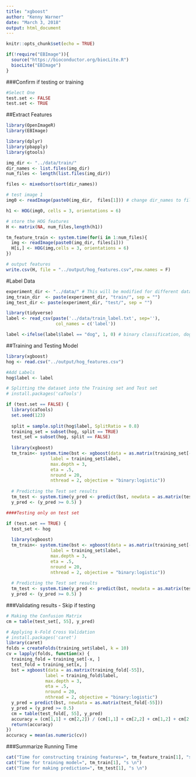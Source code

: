---
title: "xgboost"
author: "Kenny Warner"
date: "March 3, 2018"
output: html_document
---

```{r setup, include=FALSE}
knitr::opts_chunk$set(echo = TRUE)
```

```{r}
if(!require("EBImage")){
  source("https://bioconductor.org/biocLite.R")
  biocLite("EBImage")
}
```

###Confirm if testing or training

```{r}

#Select One
test.set <- FALSE
test.set <- TRUE

```

##Extract Features

```{r}

library(OpenImageR)
library(EBImage)

library(dplyr)
library(pbapply)
library(gtools)

img_dir <- "../data/train/"
dir_names <- list.files(img_dir)
num_files <- length(list.files(img_dir))

files <- mixedsort(sort(dir_names))

# test image 1
img0 <- readImage(paste0(img_dir,  files[1])) # change dir_names to files so images are in order pet1, pet2 instead of pet1, pet10. 

h1 <- HOG(img0, cells = 3, orientations = 6)

# store the HOG features
H <- matrix(NA, num_files,length(h1)) 

tm_feature_train <- system.time(for(i in 1:num_files){
  img <- readImage(paste0(img_dir, files[i]))
  H[i,] <- HOG(img,cells = 3, orientations = 6)
})

# output features
write.csv(H, file = "../output/hog_features.csv",row.names = F)

```

#Label Data

```{r}
experiment_dir <- "../data/" # This will be modified for different data sets.
img_train_dir  <- paste(experiment_dir, "train/", sep = "")
img_test_dir <- paste(experiment_dir, "test/", sep = "")
```

```{r}

library(tidyverse)
label <- read_csv(paste('../data/train_label.txt', sep=''),
                   col_names = c('label'))

label <-ifelse(label$label == "dog", 1, 0) # binary classification, dog = 1, cat = 0. 

```

##Training and Testing Model

```{r}

library(xgboost)
hog <- read.csv("../output/hog_features.csv")

#Add Labels
hog$label <- label

# Splitting the dataset into the Training set and Test set
# install.packages('caTools')

if (test.set == FALSE) {
  library(caTools)
  set.seed(123)
  
  split = sample.split(hog$label, SplitRatio = 0.8)
  training_set = subset(hog, split == TRUE)
  test_set = subset(hog, split == FALSE)
  
  library(xgboost)
  tm_train<- system.time(bst <- xgboost(data = as.matrix(training_set[-55]), 
                 label = training_set$label,
                 max.depth = 3,
                 eta = .5,
                 nround = 20,
                 nthread = 2, objective = "binary:logistic"))
  
  # Predicting the Test set results
  tm_test <- system.time(y_pred <- predict(bst, newdata = as.matrix(test_set[-55])))
  y_pred <- (y_pred >= 0.5) } 

####Testing only on test set 

if (test.set == TRUE) {
  test_set <- hog
  
  library(xgboost)
  tm_train<- system.time(bst <- xgboost(data = as.matrix(training_set[-55]), 
                 label = training_set$label,
                 max.depth = 3,
                 eta = .5,
                 nround = 20,
                 nthread = 2, objective = "binary:logistic"))
  
  # Predicting the Test set results
  tm_test <- system.time(y_pred <- predict(bst, newdata = as.matrix(test_set[-55])))
  y_pred <- (y_pred >= 0.5) }


```

###Validating results - Skip if testing

```{r}

# Making the Confusion Matrix
cm = table(test_set[, 55], y_pred)

# Applying k-Fold Cross Validation
# install.packages('caret')
library(caret)
folds = createFolds(training_set$label, k = 10)
cv = lapply(folds, function(x) {
  training_fold = training_set[-x, ]
  test_fold = training_set[x, ]
  bst = xgboost(data = as.matrix(training_fold[-55]), 
               label = training_fold$label,
               max.depth = 3,
               eta = .5,
               nround = 20,
               nthread = 2, objective = "binary:logistic")
  y_pred = predict(bst, newdata = as.matrix(test_fold[-55]))
  y_pred = (y_pred >= 0.5)
  cm = table(test_fold[, 55], y_pred)
  accuracy = (cm[1,1] + cm[2,2]) / (cm[1,1] + cm[2,2] + cm[1,2] + cm[2,1])
  return(accuracy)
})
accuracy = mean(as.numeric(cv))

```

###Summarize Running Time

```{r}

cat("Time for constructing training features=", tm_feature_train[1], "s \n")
cat("Time for training model=", tm_train[1], "s \n")
cat("Time for making prediction=", tm_test[1], "s \n")

```
